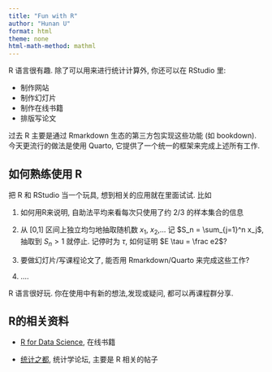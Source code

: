 ```yaml
---
title: "Fun with R"
author: "Hunan U"
format: html
theme: none
html-math-method: mathml
---
```


R 语言很有趣. 除了可以用来进行统计计算外, 你还可以在 RStudio 里:

- 制作网站
- 制作幻灯片
- 制作在线书籍
- 排版写论文

过去 R 主要是通过 Rmarkdown 生态的第三方包实现这些功能 (如 bookdown).
今天更流行的做法是使用 Quarto, 它提供了一个统一的框架来完成上述所有工作.

## 如何熟练使用 R

把 R 和 RStudio 当一个玩具, 想到相关的应用就在里面试试. 比如

1. 如何用R来说明, 自助法平均来看每次只使用了约 2/3 的样本集合的信息

1. 从 [0,1] 区间上独立均匀地抽取随机数 $x_1$, $x_2$,... 记 $S_n = \sum_{j=1}^n x_j$, 抽取到 $S_n > 1$ 就停止. 记停时为 $\tau$, 如何证明 $E \tau = \frac e2$?

1. 要做幻灯片/写课程论文了, 能否用 Rmarkdown/Quarto 来完成这些工作?

1. ....


R 语言很好玩. 你在使用中有新的想法,发现或疑问, 都可以再课程群分享.

## R的相关资料

- [R for Data Science](https://r4ds.hadley.nz/), 在线书籍

- [统计之都](https://d.cosx.org/), 统计学论坛,  主要是 R 相关的帖子
